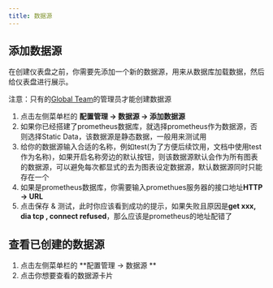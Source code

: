 ```yaml
---
title: 数据源
---
```



## 添加数据源
在创建仪表盘之前，你需要先添加一个新的数据源，用来从数据库加载数据，然后给仪表盘进行展示。

<TipCompat>注意：只有的<a class="underline" href="/docs-cn/team#global">Global Team</a>的管理员才能创建数据源</TipCompat>

1. 点击左侧菜单栏的 **配置管理 -> 数据源 -> 添加数据源**
2. 如果你已经搭建了prometheus数据库，就选择prometheus作为数据源，否则选择Static Data，该数据源是静态数据，一般用来测试用
3. 给你的数据源输入合适的名称，例如test(为了方便后续饮用，文档中使用test作为名称)，如果开启名称旁边的默认按钮，则该数据源默认会作为所有图表的数据源，可以避免每次都显式的去为图表设定数据源，默认数据源同时只能存在一个
4. 如果是prometheus数据库，你需要输入promethues服务器的接口地址**HTTP -> URL**
5. 点击保存 & 测试，此时你应该看到成功的提示，如果失败且原因是**get xxx, dia tcp , connect refused**，那么应该是prometheus的地址配错了


## 查看已创建的数据源

1. 点击左侧菜单栏的 **配置管理 -> 数据源 **
2. 点击你想要查看的数据源卡片